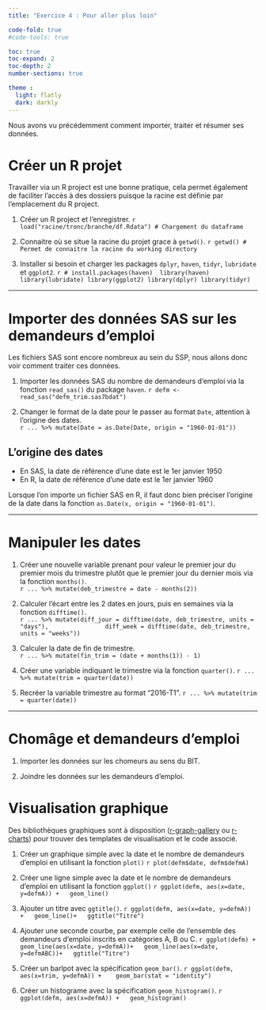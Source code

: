 ```yaml
---
title: "Exercice 4 : Pour aller plus loin"

code-fold: true
#code-tools: true

toc: true
toc-expand: 2
toc-depth: 2
number-sections: true

theme :
  light: flatly
  dark: darkly
---
```


Nous avons vu précédemment comment importer, traiter et résumer ses données. 

# Créer un R projet

Travailler via un R project est une bonne pratique, cela permet également de faciliter l'accès à des dossiers puisque la racine est définie par l'emplacement du R project. 

1.  Créer un R project et l'enregistrer.
    ```r
load("racine/tronc/branche/df.Rdata") # Chargement du dataframe
    ```
    
2.  Connaitre où se situe la racine du projet grace à `getwd()`.
    ```r
getwd() # Permet de connaitre la racine du working directory
    ```

3.  Installer si besoin et charger les packages `dplyr`, `haven`, `tidyr`, `lubridate` et `ggplot2`.
    ```r
# install.packages(haven) 
library(haven) 
library(lubridate)
library(ggplot2)
library(dplyr)
library(tidyr)
    ```

---

# Importer des données SAS sur les demandeurs d'emploi
Les fichiers SAS sont encore nombreux au sein du SSP, nous allons donc voir comment traiter ces données. 

1.  Importer les données SAS du nombre de demandeurs d'emploi via la fonction `read_sas()` du package `haven`. 
    ```r
defm <- read_sas("defm_trim.sas7bdat")
    ```

2.  Changer le format de la date pour le passer au format `Date`, attention à l'origine des dates.  
    ```r
... %>% mutate(Date = as.Date(Date, origin = "1960-01-01"))
    ```

::: {.callout-tip collapse="true"}
## L'origine des dates
  -   En SAS, la date de référence d'une date est le 1er janvier 1950
  -   En R, la date de référence d'une date est le 1er janvier 1960

Lorsque l'on importe un fichier SAS en R, il faut donc bien préciser l'origine de la date dans la fonction `as.Date(x, origin = "1960-01-01")`. 
:::


---

# Manipuler les dates

1.  Créer une nouvelle variable prenant pour valeur le premier jour du premier mois du trimestre plutôt que le premier jour du dernier mois via la fonction `months()`.  
    ```r
... %>% mutate(deb_trimestre = date - months(2))
    ```

2.  Calculer l'écart entre les 2 dates en jours, puis en semaines via la fonction `difftime()`.  
    ```r
... %>% mutate(diff_jour = difftime(date, deb_trimestre, units = "days"),
               diff_week = difftime(date, deb_trimestre, units = "weeks"))
    ```

3.  Calculer la date de fin de trimestre.  
    ```r
... %>% mutate(fin_trim = (date + months(1)) - 1)
    ```
    
4.  Créer une variable indiquant le trimestre via la fonction `quarter()`. 
    ```r
... %>% mutate(trim = quarter(date))
    ``` 
    
5.  Recréer la variable trimestre au format "2016-T1". 
    ```r
... %>% mutate(trim = quarter(date))
    ```  
   
---

# Chomâge et demandeurs d'emploi
1.  Importer les données sur les chomeurs au sens du BIT. 

2.  Joindre les données sur les demandeurs d'emploi.

# Visualisation graphique
Des bibliothèques graphiques sont à disposition ([r-graph-gallery](https://r-graph-gallery.com/) ou [r-charts](https://r-charts.com/)) pour trouver des templates de visualisation et le code associé. 

1.  Créer un graphique simple avec la date et le nombre de demandeurs d'emploi en utilisant la fonction `plot()`
    ```r
plot(defm$date, defm$defmA)
    ``` 

2.  Créer une ligne simple avec la date et le nombre de demandeurs d'emploi en utilisant la fonction `ggplot()`
    ```r
ggplot(defm, aes(x=date, y=defmA)) +
  geom_line()
    ``` 

2.  Ajouter un titre avec `ggtitle()`.
    ```r
ggplot(defm, aes(x=date, y=defmA)) +
  geom_line()+
  ggtitle("Titre")
    ``` 

3.  Ajouter une seconde courbe, par exemple celle de l'ensemble des demandeurs d'emploi inscrits en catégories A, B ou C.
    ```r
ggplot(defm) +
  geom_line(aes(x=date, y=defmA))+
  geom_line(aes(x=date, y=defmABC))+
  ggtitle("Titre")
    ``` 

4.  Créer un barlpot avec la spécification `geom_bar()`.
    ```r
ggplot(defm, aes(x=trim, y=defmA)) + 
  geom_bar(stat = "identity")
    ``` 

5.  Créer un histograme avec la spécification `geom_histogram()`.
    ```r
ggplot(defm, aes(x=defmA)) +
  geom_histogram()
    ``` 


